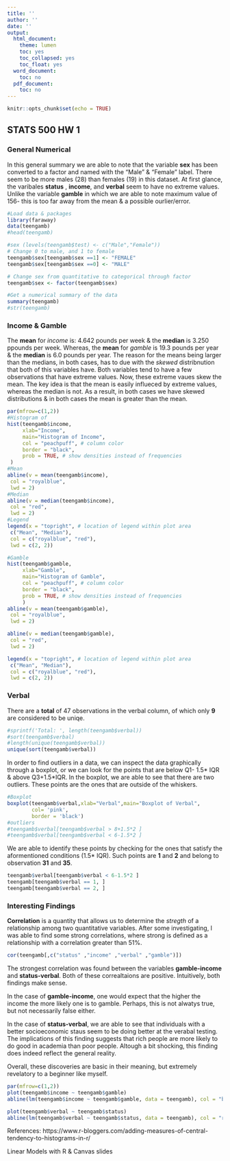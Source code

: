 ---
title: ''
author: ''
date: ''
output:
  html_document:
    theme: lumen
    toc: yes
    toc_collapsed: yes
    toc_float: yes
  word_document:
    toc: no
  pdf_document:
    toc: no
---
```{r setup, include=FALSE}
knitr::opts_chunk$set(echo = TRUE)
```
## STATS 500 HW 1 

### General Numerical 

In this general summary we are able to note that the variable **sex** has been converted to a factor and named with the "Male" & "Female" label. There seem to be more males (28) than females (19) in this dataset. At first glance, the varibales **status** , **income**, and **verbal** seem to have no extreme values. Unlike the variable **gamble** in which we are able to note maximum value of 156- this is too far away from the mean & a possible ourlier/error. 

``` {r readData , error = T,echo = FALSE}
#Load data & packages
library(faraway)
data(teengamb)
#head(teengamb)

#sex (levels(teengamb$test) <- c("Male","Female"))
# Change 0 to male, and 1 to female
teengamb$sex[teengamb$sex ==1] <- "FEMALE"
teengamb$sex[teengamb$sex ==0] <- "MALE"

# Change sex from quantitative to categorical through factor
teengamb$sex <- factor(teengamb$sex)

#Get a numerical summary of the data 
summary(teengamb)
#str(teengamb)
```
### Income & Gamble 

The **mean** for *income* is: 4.642 pounds per week & the **median** is 3.250 ppounds per week. Whereas, the **mean** for *gamble* is 19.3 pounds per year & the **median** is 6.0 pounds per year. 
The reason for the means being larger than the medians, in both cases, has to due with the *skewed* distribnution that both of this variables have. Both variables tend to have a few observations that have extreme values. Now, these extreme vaues skew the mean. The key idea is that the mean is easily influeced by extreme values, whereas the median is not. As a result, in both cases we have skewed distributions & in both cases the mean is greater than the mean.
```{r incomeGamble, error =T, echo= FALSE}

par(mfrow=c(1,2))
#Histogram of 
hist(teengamb$income,
     xlab="Income",
     main="Histogram of Income",
     col = "peachpuff", # column color
     border = "black", 
     prob = TRUE, # show densities instead of frequencies
 )
#Mean
abline(v = mean(teengamb$income),
 col = "royalblue",
 lwd = 2)
#Median
abline(v = median(teengamb$income),
 col = "red",
 lwd = 2)
#Legend
legend(x = "topright", # location of legend within plot area
 c("Mean", "Median"),
 col = c("royalblue", "red"),
 lwd = c(2, 2))

#Gamble 
hist(teengamb$gamble,
     xlab="Gamble",
     main="Histogram of Gamble",
     col = "peachpuff", # column color
     border = "black", 
     prob = TRUE, # show densities instead of frequencies
     )
abline(v = mean(teengamb$gamble),
 col = "royalblue",
 lwd = 2)

abline(v = median(teengamb$gamble),
 col = "red",
 lwd = 2)

legend(x = "topright", # location of legend within plot area
 c("Mean", "Median"),
 col = c("royalblue", "red"),
 lwd = c(2, 2))
```

### Verbal 

There are a **total** of 47 observations in the verbal column, of which only **9** are considered to be uniqe. 

```{r verbal, error=T, echo=FALSE}
#sprintf('Total: ', length(teengamb$verbal))
#sort(teengamb$verbal)
#length(unique(teengamb$verbal))
unique(sort(teengamb$verbal))
```

In order to find outliers in a data, we can inspect the data graphically through a boxplot, or we can look for the points that are below Q1- 1.5* IQR & above Q3+1.5*IQR.
In the boxplot, we are able to see that there are two outliers. These points are the ones that are outside of the whiskers. 
``` {r verbalBox , error = T, echo = FALSE}
#Boxplot
boxplot(teengamb$verbal,xlab="Verbal",main="Boxplot of Verbal", 
        col= 'pink', 
        border = 'black')
#outliers
#teengamb$verbal[teengamb$verbal > 8+1.5*2 ]
#teengamb$verbal[teengamb$verbal < 6-1.5*2 ]
```

We are able to identify these points by checking for the ones that satisfy the  aformentioned conditions (1.5* IQR). Such points are **1** and **2** and belong to observation **31** and **35**.

```{r verabl3, error= T}
teengamb$verbal[teengamb$verbal < 6-1.5*2 ]
teengamb[teengamb$verbal == 1, ]
teengamb[teengamb$verbal == 2, ]
```

### Interesting Findings

**Correlation** is a quantity that allows us to determine the *stregth* of a relationship among two quantitative variables. After some investigating, I was able to find some strong correlations, where strong is defined as a relationship with a correlation greater than 51%. 

``` {r interestingStuff, errror = TRUE,echo = FALSE}
cor(teengamb[,c("status" ,"income" ,"verbal" ,"gamble")])
```

The strongest correlation was found between the variables **gamble-income** and **status-verbal**. Both of these correaltaions are positive.  Intuitively, both findings make sense. 

In the case of **gamble-income**, one would expect that the higher the income the more likely one is to gamble. Perhaps, this is not alwatys true, but not necessarily false either. 

In the case of **status-verbal**, we are able to see that individuals with a better socioeconomic staus seem to be doing better at the verabal testing. The implications of this finding suggests that rich people are more likely to do good in academia than poor people. Altough a bit shocking, this finding does indeed reflect the general reality. 

Overall, these discoveries are basic in their meaning, but extremely revelatory to a beginner like myself. 
```{r interesting, error=T, echo=FALSE}
par(mfrow=c(1,2))
plot(teengamb$income ~ teengamb$gamble)
abline(lm(teengamb$income ~ teengamb$gamble, data = teengamb), col = "blue")

plot(teengamb$verbal ~ teengamb$status)
abline(lm(teengamb$verbal ~ teengamb$status, data = teengamb), col = "red")
```
References: 
https://www.r-bloggers.com/adding-measures-of-central-tendency-to-histograms-in-r/

Linear Models with R & Canvas slides


